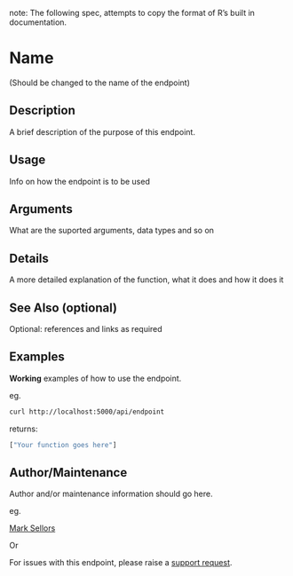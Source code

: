 note: The following spec, attempts to copy the format of R's built in documentation.

# Name
(Should be changed to the name of the endpoint)

## Description
A brief description of the purpose of this endpoint.

## Usage
Info on how the endpoint is to be used

## Arguments
What are the suported arguments, data types and so on

## Details
A more detailed explanation of the function, what it does and how it does it

## See Also (optional)
Optional: references and links as required

## Examples
**Working** examples of how to use the endpoint.

eg.

```bash
curl http://localhost:5000/api/endpoint
```

returns:

```bash
["Your function goes here"]
```

## Author/Maintenance
Author and/or maintenance information should go here.

eg. 

[Mark Sellors](mailto:mark@example.com)

Or

For issues with this endpoint, please raise a [support request](http://example.com/support).
